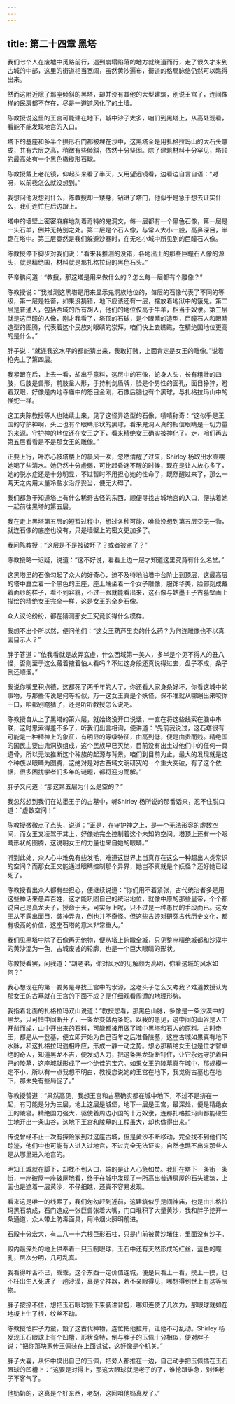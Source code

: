 ```yaml
---
---
---
```

title: 第二十四章 黑塔
---




我们七个人在废墟中觅路前行，遇到崩塌陷落的地方就绕道而行，走了很久才来到古城的中部，这里的街道相当宽阔，虽然黄沙遍布，街道的格局脉络仍然可以瞧得出来。

然而这附近除了那座倾斜的黑塔，却并没有其他的大型建筑，别说王宫了，连间像样的民房都不存在，尽是一道道风化了的土墙。

陈教授说这里的王宫可能建在地下，城中沙子太多，咱们到黑塔上，从高处观看，看能不能发现地宫的入口。

塔下的基座和多半个拱形石门都被埋在沙中，这黑塔全是用扎格拉玛山的大石头雕成，共有六层之高，稍微有些倾斜，依然十分坚固。除了建筑材料十分罕见，塔顶的最高处有一个黑色橄榄形石球。

陈教授戴上老花镜，仰起头来看了半天，又用望远镜看，边看边自言自语：“对呀，以前我怎么就没想到。”

我想问他没想到什么，陈教授却一矮身，钻进了塔门，他似乎是急于想去证实什么，我们连忙在后边跟上。

塔中的墙壁上密密麻麻地刻着奇特的鬼洞文，每一层都有一个黑色石像，第一层是一头石羊，倒并无特别之处。第二层是个石人像，与常人大小一般，高鼻深目，半跪在塔中。第三层竟然是我们躲避沙暴时，在无名小城中所见到的巨瞳石人像。

陈教授停下脚步对我们说：“看来我推测的没错，各地出土的那些巨瞳石人像的源头，就是精绝国，材料就是那扎格拉玛的黑色石头。”

萨帝鹏问道：“教授，那这塔是用来做什么的？怎么每一层都有个雕像？”

陈教授说：“我推测这黑塔是用来显示鬼洞族地位的，每层的石像代表了不同的等级，第一层是牲畜，如果没猜错，地下应该还有一层，摆放着地狱中的饿鬼。第二层是普通人，包括西域的所有胡人，他们的地位仅高于牛羊，相当于奴隶。第三层就是这巨瞳的人像，刚才我看了，塔顶的石球，是个眼睛的造型，巨瞳石人和眼睛造型的图腾，代表着这个民族对眼睛的崇拜。咱们快上去瞧瞧，在精绝国地位更高的是什么。”

胖子说：“就连我这水平的都能猜出来，我敢打赌，上面肯定是女王的雕像。”说着抢先上了第四层。

我紧跟在后，上去一看，却出乎意料，这层中的石像，蛇身人头，长有粗壮的四肢，后肢是兽形，前肢呈人形，手持利剑盾牌，脸是个男性的面孔，面目狰狞，瞪着双眼，好像是内地寺庙中的怒目金刚，石像后脑也有个黑球，与扎格拉玛山中的怪蛇一样。

这工夫陈教授等人也陆续上来，见了这怪异造型的石像，啧啧称奇：“这似乎是王国的守护神啊，头上也有个眼睛形状的黑球，看来鬼洞人真的相信眼睛是一切力量的来源。守护神的地位还在女王之下，看来精绝女王确实被神化了。走，咱们再去第五层看看是不是那女王的雕像。”

正要上行，叶亦心被塔楼上的晨风一吹，忽然清醒了过来，Shirley 杨取出水壶喂她喝了些清水。她仍然十分虚弱，可比起昏迷不醒的时候，现在是让人放心多了，她的脱水症还是十分明显，不过暂时不用担心她的性命了，既然醒过来了，那么一两天之内用大量冷盐水治疗妥当，便无大碍了。

我们都急于知道塔上有什么稀奇古怪的东西，顺便寻找古城地宫的入口，便扶着她一起前往黑塔的第五层。

我在走上黑塔第五层的短暂过程中，想过各种可能，唯独没想到第五层空无一物，就连石像的底座也没有，只是墙壁上的密文更加多了。

我问陈教授：“这层是不是被破坏了？或者被盗了？”

陈教授略一迟疑，说道：“这不好说，看看上边一层才知道这里究竟有什么名堂。”

这黑塔里的石像勾起了众人的好奇心，迫不及待地沿塔中台阶上到顶层，这最高层的塔中矗立着一个黑色的王座，座上端坐着一个女子雕像，服饰华美，脸部刻成戴着面纱的样子，看不到容貌，不过一眼就能看出来，这石像与姑墨王子古墓壁画上描绘的精绝女王完全一样，这是女王的全身石像。

众人议论纷纷，都在猜测那女王究竟长得什么模样。

我想不出个所以然，便问他们：“这女王葫芦里卖的什么药？为何连雕像也不以真面目示人？”

胖子答道：“依我看就是故弄玄虚，什么西域第一美人，多半是个见不得人的丑八怪，否则至于这么藏着掖着怕人看吗？不过这身段还真说得过去，盘子不成，条子倒还顺溜。”

我说你嘴里积点德，这都死了两千年的人了，你还看人家身条好坏，你看这城中的事物，与那些传说是何等相似，万一这女王真是个妖怪，保不准就从哪蹦出来咬你一口，咱都别瞎猜了，还是听听教授怎么说吧。

陈教授自从上了黑塔的第六层，就始终没开口说话，一直在将这些线索在脑中串联，这时思索得差不多了，听我们出言相询，便讲道：“先前我说过，这石塔很有可能是一种精神上的象征，有明显的等级特征，由高到低，便是由贵而贱。精绝国的国民主要由鬼洞族组成，这个民族早已灭绝，目前没有出土过他们中的任何一具遗骨，所以无法推断这个种族的起源与背景。咱们到目前为止，最大的发现就是这个种族以眼睛为图腾，这绝对是对古西域文明研究的一个重大突破，有了这个依据，很多困扰学者们多年的谜题，都将迎刃而解。”

胖子又问道：“那这第五层为什么是空的？”

我忽然想到我们在姑墨王子的古墓中，听Shirley 杨所说的那番话来，忍不住脱口道：“虚数空间！”

陈教授微微点了点头，说道：“正是，在守护神之上，是一个无法形容的虚数空间，而女王又凌驾于其上，好像她完全控制着这个未知的空间。塔顶上还有一个眼睛形状的图腾，这说明女王的力量也来自她的眼睛。”

听到此处，众人心中难免有些发毛，难道这世界上当真存在这么一种超出人类常识的空间？而那女王又能通过眼睛控制那个异界，她岂不真就是个妖怪？还好她已经死了。

陈教授看出众人都有些担心，便继续说道：“你们用不着紧张，古代统治者多是用这些神话来愚弄百姓，这才能巩固自己的统治地位，就像中原的那些皇帝，个个都说自己是真龙天子，授命于天，可实际上呢，只不过是一种愚民的手段而已。这女王从不露出面目，装神弄鬼，倒也并不奇怪。但这些古迹对研究古代历史文化，都有极高的价值，这座石塔的意义非常重大。”

我们见黑塔中除了石像再无他物，便从塔上俯瞰全城，只见整座精绝城都和沙漠中的黄沙混为一色，古城废墟的轮廓，也是一个巨大眼睛的形状。

陈教授看罢，问我道：“胡老弟，你对风水的见解颇为高明，你看这城的风水如何？”

我心想现在的第一要务是寻找王宫中的水源，这老头子怎么又考我？难道教授认为那女王的古墓就在王宫的下面不成？便仔细观看周遭的地理形势。

我指着北面的扎格拉玛双山说道：“教授您看，那黑色山脉，多像是一条沙漠中的黑龙，只可惜中间断开了，一条龙变做两条蛇。以我的愚见，这中间的山谷是人工开凿而成，山中开出来的石料，可能都被用做了城中黑塔和石人的原料。古时帝王，都是从一登基，便立即开始为自己百年之后准备陵墓，这座古城如果真有地下水脉，和这扎格拉玛遥相呼应，形成一静一动之势。想必那精绝女王也是位才智卓绝的奇人，知道黑龙不吉，便发动人力，把这条黑龙斩断钉住，让它永远守护着自己的陵墓，这座城就形成了一个绝佳的宝穴。如果女王的陵墓真在城中，那规模一定不小，所以有一点我想不明白，教授您说她的王宫在地下，我觉得古墓也在地下，那未免有些局促了。”

陈教授赞道：“果然高见，我想王宫和古墓确实都在城中地下，不过不是挤在一起，有可能是分为三层，地上这层是城堡，地下一层是王宫，最深处，便是精绝女王的陵寝。精绝国力强大，驱使着周边小国的十万奴隶，连那扎格拉玛山都能硬生生地开出一条山谷，这地下王宫和陵墓的工程虽大，却也做得出来。”

传说曾经不止一次有探险家到过这座古城，但是黄沙不断移动，完全找不到他们的踪迹，他们中也可能有人进入过地宫，不过完全无法证实，自然也瞧不出来那些人是从哪里进入地宫的。

明知王城就在脚下，却找不到入口，端的是让人心急如焚。我们在塔下一条街一条街，一座破屋一座破屋地看，终于在城中发现了一所高出普通房屋的石头建筑，上面也是遮着一层黄沙，不仔细瞧，还真不容易发现。

看来这是唯一的线索了，我们匆匆赶到近前，这建筑似乎是间神庙，也是由扎格拉玛黑石筑成，石门造成一张巨兽张着大嘴，门口堆积了大量黄沙，我和胖子挖开一条通道，众人带上防毒面具，用冷烟火照明前进。

石殿十分宏大，有二八一十六根巨形石柱，只是门前被黄沙堵住，里面没有沙子。

殿内最深处的地上供奉着一只玉制眼球，玉石中还有天然形成的红丝，蓝色的瞳孔，层次分明，几可乱真。

我看得咋舌不已，乖乖，这个东西一定价值连城，便是只看上一看，摸上一摸，也不枉出生入死进了一趟沙漠，真是个神器，若不亲眼得见，哪想得到世上有这等宝物。

胖子按捺不住，想把玉石眼球搬下来装进背包，哪知连使了几次力，那眼球就如在地板上生了根，纹丝不动。

陈教授怕胖子力蛮，毁了这古代神物，连忙把他拉开，让他不可乱动。Shirley 杨发现玉石眼球上有个凹槽，形状奇特，倒与胖子的玉佩十分相似，便对胖子说：“把你那块家传玉佩装在上面试试，这好像是个机关。”

胖子大喜，从怀中摸出自己的玉佩，把旁人都推在一边，自己动手把玉佩插在玉石眼球的凹槽上：“这要是对得上，那这大眼球就是老子的了，谁抢跟谁急，别怪老子不客气了。

他奶奶的，这真是个好东西，老胡，这回咱他妈真发了。”